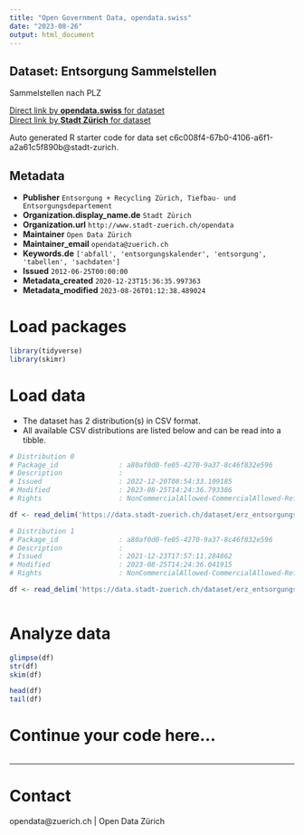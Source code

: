 ```yaml
---
title: "Open Government Data, opendata.swiss"
date: "2023-08-26"
output: html_document
---
```


## Dataset: Entsorgung Sammelstellen

Sammelstellen nach PLZ

[Direct link by **opendata.swiss** for dataset](https://opendata.swiss/de/dataset/entsorgung-sammelstellen1)<br>
[Direct link by **Stadt Zürich** for dataset](https://data.stadt-zuerich.ch/dataset/erz_entsorgungskalender_sammelstellen)

Auto generated R starter code for data set c6c008f4-67b0-4106-a6f1-a2a61c5f890b@stadt-zurich.

## Metadata

- **Publisher** `Entsorgung + Recycling Zürich, Tiefbau- und Entsorgungsdepartement`
- **Organization.display_name.de** `Stadt Zürich`
- **Organization.url** `http://www.stadt-zuerich.ch/opendata`
- **Maintainer** `Open Data Zürich`
- **Maintainer_email** `opendata@zuerich.ch`
- **Keywords.de** `['abfall', 'entsorgungskalender', 'entsorgung', 'tabellen', 'sachdaten']`
- **Issued** `2012-06-25T00:00:00`
- **Metadata_created** `2020-12-23T15:36:35.997363`
- **Metadata_modified** `2023-08-26T01:12:38.489024`


# Load packages

```r

library(tidyverse)
library(skimr)

```

# Load data

-   The dataset has 2 distribution(s) in CSV format.
-   All available CSV distributions are listed below and can be read into a tibble.

```r

# Distribution 0
# Package_id               : a80af0d0-fe05-4270-9a37-8c46f832e596
# Description              : 
# Issued                   : 2022-12-20T08:54:33.109185
# Modified                 : 2023-08-25T14:24:36.793386
# Rights                   : NonCommercialAllowed-CommercialAllowed-ReferenceNotRequired

df <- read_delim('https://data.stadt-zuerich.ch/dataset/erz_entsorgungskalender_sammelstellen/download/entsorgungskalender_sammelstellen_2023.csv')

# Distribution 1
# Package_id               : a80af0d0-fe05-4270-9a37-8c46f832e596
# Description              : 
# Issued                   : 2021-12-23T17:57:11.284862
# Modified                 : 2023-08-25T14:24:36.041915
# Rights                   : NonCommercialAllowed-CommercialAllowed-ReferenceNotRequired

df <- read_delim('https://data.stadt-zuerich.ch/dataset/erz_entsorgungskalender_sammelstellen/download/entsorgungskalender_sammelstellen_2022.csv')



```

# Analyze data

```r

glimpse(df)
str(df)
skim(df)

head(df)
tail(df)

```

# Continue your code here...

```r

```

------------------------------------------------------------------------

# Contact

opendata@zuerich.ch | Open Data Zürich
